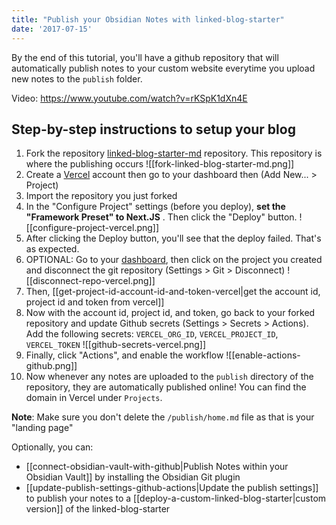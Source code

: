 ```yaml
---
title: "Publish your Obsidian Notes with linked-blog-starter"
date: '2017-07-15'
---
```

By the end of this tutorial, you'll have a github repository that will automatically publish notes to your custom website everytime you upload new notes to the `publish` folder.

Video: https://www.youtube.com/watch?v=rKSpK1dXn4E

## Step-by-step instructions to setup your blog

1. Fork the repository [linked-blog-starter-md](https://github.com/matthewwong525/linked-blog-starter-md) repository. This repository is where the publishing occurs
![[fork-linked-blog-starter-md.png]]
2. Create a [Vercel](https://vercel.com/dashboard) account then go to your dashboard then (Add New... > Project)
3. Import the repository you just forked
4. In the "Configure Project" settings (before you deploy), **set the "Framework Preset" to Next.JS** . Then click the "Deploy" button.
![[configure-project-vercel.png]]
5. After clicking the Deploy button, you'll see that the deploy failed. That's as expected.
6. OPTIONAL: Go to your [dashboard](https://vercel.com/dashboard), then click on the project you created and disconnect the git repository (Settings > Git > Disconnect)
![[disconnect-repo-vercel.png]]
7. Then, [[get-project-id-account-id-and-token-vercel|get the account id, project id and token from vercel]]
8. Now with the account id, project id, and token, go back to your forked repository and update Github secrets (Settings > Secrets > Actions). Add the following secrets: `VERCEL_ORG_ID`, `VERCEL_PROJECT_ID`, `VERCEL_TOKEN`
![[github-secrets-vercel.png]]
9. Finally, click "Actions", and enable the workflow
![[enable-actions-github.png]]
10. Now whenever any notes are uploaded to the `publish` directory of the repository, they are automatically published online! You can find the domain in Vercel under `Projects`.

**Note**: Make sure you don't delete the `/publish/home.md` file as that is your "landing page"

Optionally, you can:
- [[connect-obsidian-vault-with-github|Publish Notes within your Obsidian Vault]] by installing the Obsidian Git plugin
- [[update-publish-settings-github-actions|Update the publish settings]] to publish your notes to a [[deploy-a-custom-linked-blog-starter|custom version]] of the linked-blog-starter 